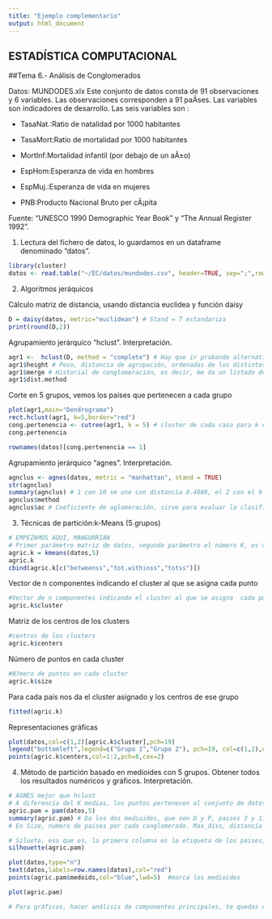 ```yaml
---
title: "Ejemplo complementario"
output: html_document
---
```


## ESTADÍSTICA COMPUTACIONAL

##Tema 6.- Análisis de Conglomerados



Datos: MUNDODES.xlx
Este conjunto de datos consta de 91 observaciones y 6 variables. 
Las observaciones corresponden a 91 paÃ­ses. 
Las variables son indicadores de desarrollo. Las seis variables son :

  - TasaNat.:Ratio de natalidad por 1000 habitantes
 
  - TasaMort:Ratio de mortalidad por 1000 habitantes
  
  - MortInf:Mortalidad infantil (por debajo de un aÃ±o)
  - EspHom:Esperanza de vida en hombres 
  
  - EspMuj.:Esperanza de vida en mujeres 
  
  - PNB:Producto Nacional Bruto per cÃ¡pita
  
  Fuente: "UNESCO 1990 Demographic Year Book" y "The Annual Register 1992".

1. Lectura del fichero de datos, lo guardamos en un dataframe denominado "datos".

```r
library(cluster)
datos <- read.table("~/EC/datos/mundodes.csv", header=TRUE, sep=";",row.names="PAIS")
```

2. Algoritmos jeráquicos

Cálculo matriz de distancia, usando distancia euclidea y función daisy

```r
D = daisy(datos, metric="euclidean") # Stand = T estandariza
print(round(D,2))

```



Agrupamiento jerárquico "hclust". Interpretación.
 

```r
agr1 <-  hclust(D, method = "complete") # Hay que ir probando alternativas hasta encontrar uno que nos agrupe bien los casos que estamos estudiando. Dendogramas que se vayan enlazando, es decir, muchas subdivisiones anidadas son basura. Lo único que se puede hacer es ver el dendograma, que, al observar, podamos separar distintos grupos, nada de anidaciones ni leches.
agr1$height # Peso, distancia de agrupación, ordenadas de los distintos países, de menor a mayor
agr1$merge # Historial de conglomeración, es decir, me da un listado donde me dice, por ejemplo, con n=12, va por etapas, país 1 con pais 10, país 2 con país 9, país 3 con 1, este uno tiene signo positivo porque ya ha aparecido antes, que el 1 ya no es el 1, dado que el 1 y el 10 se han unido en un conglomerado. En la tercera etapa dice que el país 3 se une con el 1, pero el 1 es el conglomerado de 1 y 10, es decir, el 3 se une a ese conglomerado. Cuarta etapa 6 con 8, 5 con 7, 12 con 3, que estaba en el conglomerado de 1, 10 y 3, por lo que el 12 se mete en ese conglomerado, así hasta llegar a la etapa n-1
agr1$dist.method

```



Corte en 5 grupos, vemos los países que pertenecen a cada grupo

```r
plot(agr1,main="Dendrograma")
rect.hclust(agr1, k=5,border="red") 
cong.pertenencia <- cutree(agr1, k = 5) # cluster de cada caso para k clusters
cong.pertenencia

rownames(datos)[cong.pertenencia == 1]

```

Agrupamiento jerárquico "agnes". Interpretación.
```r
agnclus <- agnes(datos, metric = "manhattan", stand = TRUE)
str(agnclus)
summary(agnclus) # 1 con 10 se une con distancia 0.4088, el 2 con el 9 con 0.977 etc...
agnclus$method
agnclus$ac # Coeficiente de aglomeración, sirve para evaluar la clasificación que estamos haciendo. Es una medida del ajuste de esa clasificación que hemos hecho, de forma que siempre estará entre 0 y 1. A medida que el coeficiente se acerque al valor 1, mejor es la clasificación que hemos obtenido. Cuanto más cercano esté del valor cero, peor será la clasificación que hemos hecho, es decir, es una forma de medir el análisis que acabamos de realizar. ¿Cómo es nuestra clasificación? Buena, 0.8 valor bueno, 
```

3. Técnicas de partición:k-Means (5 grupos)
 
 
```r
# EMPEZAMOS AQUÍ, MANGURRIÁN
# Primer parámetro matriz de datos, segundo parámetro el número K, es decir, el número de conglomerados
agric.k = kmeans(datos,5)
agric.k
cbind(agric.k[c("betweenss","tot.withinss","totss")])

```

Vector de n componentes indicando el cluster al que se asigna  cada punto

```r
#Vector de n componentes indicando el cluster al que se asigna  cada punto
agric.k$cluster
```

Matriz de los centros de los clusters 

```r
#centros de los clusters
agric.k$centers

```



Número de puntos en cada cluster

```r
#N?mero de puntos en cada cluster  
agric.k$size
```


Para cada país nos da el cluster asignado y los centros de ese grupo

```r
fitted(agric.k)
```


Representaciones gráficas 

```r
plot(datos,col=c(1,2)[agric.k$cluster],pch=19)
legend("bottomleft",legend=c("Grupo 1","Grupo 2"), pch=19, col=c(1,2),cex=1)
points(agric.k$centers,col=1:2,pch=8,cex=2)

```

4. Método de partición basado en medioides con 5 grupos. Obtener todos los resultados numéricos y gráficos. Interpretación. 


```r
# AGNES mejor que hclust
# A diferencia del K medias, los puntos pertenecen al conjunto de datos, no es un centro "geométrico", son casos dentro de nuestro conjunto de datos. ¿Cómo se eligen? La suma de las distancias a su medioide sea mínima. Mejor que el k-medias
agric.pam = pam(datos,5)
summary(agric.pam) # Da los dos medioides, que son D y P, paises 3 y 11, con esos valores X e Y
# En Size, numero de paises por cada conglomerado. Max_diss, distancia máxima entre los conglomerados del grupo. av_diss, distancia media, diameter pues diámetro del cluster, máxima distancia entre dos casos de ese cluster, y separación es

# Silueta, eso que es, la primera columna es la etiqueta de los paises, la segunda en que cluster está, la tercera es el vecino más cercano (cluster), y la última es la silueta, que corresponde a la anchura media de ese cluster, que nos indica la bondad de la clasificación de cada uno de los países. En el Cluster 2 el peor es españa, entre 0 y 1 como siempre. El mejor clasificado es el medioide
silhouette(agric.pam) 

plot(datos,type="n")
text(datos,labels=row.names(datos),col="red")
points(agric.pam$medoids,col="blue",lwd=5)  #marca los medioides

plot(agric.pam)

# Para gráficos, hacer análisis de componentes principales, te quedas dos componentes y haces el plot con esas dos variables


```

